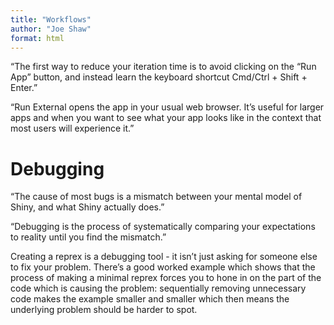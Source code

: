 ```yaml
---
title: "Workflows"
author: "Joe Shaw"
format: html
---
```


"The first way to reduce your iteration time is to avoid clicking on the “Run App” button, and instead learn the keyboard shortcut Cmd/Ctrl + Shift + Enter."

"Run External opens the app in your usual web browser. It’s useful for larger apps and when you want to see what your app looks like in the context that most users will experience it."

# Debugging

"The cause of most bugs is a mismatch between your mental model of Shiny, and what Shiny actually does."

"Debugging is the process of systematically comparing your expectations to reality until you find the mismatch."

Creating a reprex is a debugging tool - it isn't just asking for someone else to fix your problem. There's a good worked example which shows that the process of making a minimal reprex forces you to hone in on the part of the code which is causing the problem: sequentially removing unnecessary code makes the example smaller and smaller which then means the underlying problem should be harder to spot.
